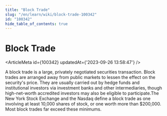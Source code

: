 ```yaml
---
title: "Block Trade"
slug: "/en/learn/wiki/block-trade-100342"
id: "100342"
hide_table_of_contents: true
---
```



# Block Trade

<ArticleMeta id={100342} updatedAt={'2023-09-26 13:58:47'} />
<div className='border-solid border-b border-t-0 my-4 border-[var(--ifm-color-gray-300)]' />

A block trade is a large, privately negotiated securities transaction. Block trades are arranged away from public markets to lessen the effect on the security's price. They are usually carried out by hedge funds and institutional investors via investment banks and other intermediaries, though high-net-worth accredited investors may also be eligible to participate.The New York Stock Exchange and the Nasdaq define a block trade as one involving at least 10,000 shares of stock, or one worth more than $200,000. Most block trades far exceed these minimums.

